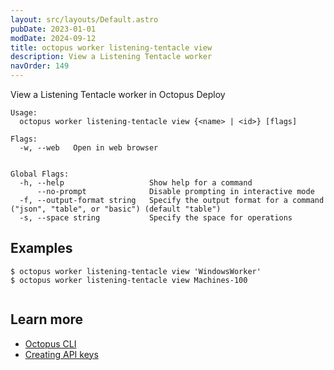 ```yaml
---
layout: src/layouts/Default.astro
pubDate: 2023-01-01
modDate: 2024-09-12
title: octopus worker listening-tentacle view
description: View a Listening Tentacle worker
navOrder: 149
---
```


View a Listening Tentacle worker in Octopus Deploy

```
Usage:
  octopus worker listening-tentacle view {<name> | <id>} [flags]

Flags:
  -w, --web   Open in web browser


Global Flags:
  -h, --help                   Show help for a command
      --no-prompt              Disable prompting in interactive mode
  -f, --output-format string   Specify the output format for a command ("json", "table", or "basic") (default "table")
  -s, --space string           Specify the space for operations

```

## Examples

<SamplesInstance />

```
$ octopus worker listening-tentacle view 'WindowsWorker'
$ octopus worker listening-tentacle view Machines-100


```

## Learn more

- [Octopus CLI](/docs/octopus-rest-api/cli)
- [Creating API keys](/docs/octopus-rest-api/how-to-create-an-api-key)
